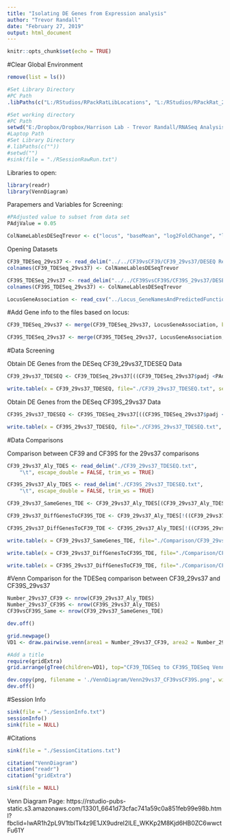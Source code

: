 ```yaml
---
title: "Isolating DE Genes from Expression analysis"
author: "Trevor Randall"
date: "February 27, 2019"
output: html_document
---
```


```r
knitr::opts_chunk$set(echo = TRUE)
```


#Clear Global Environment
```r
remove(list = ls())
```


```r
#Set Library Directory
#PC Path
.libPaths(c("L:/RStudios/RPackRatLibLocations", "L:/RStudios/RPackRat_2019_04_DESEQLibs"))

#Set working directory
#PC Path
setwd("E:/Dropbox/Dropbox/Harrison Lab - Trevor Randall/RNASeq Analysis/RNASeqAnlyPkrat_2020_03/Analysis Temp X vs X/29vs37")
#Laptop Path
#Set Library Directory
#.libPaths(c(""))
#setwd("")
#sink(file = "./RSessionRawRun.txt") 
```


Libraries to open:
```r
library(readr)
library(VennDiagram)
```

Parapemers and Variables for Screening:
```r
#PAdjusted value to subset from data set
PAdjValue = 0.05

ColNameLablesDESeqTrevor <- c("locus", "baseMean", "log2FoldChange", "lfcSE", "stat", "pvalue", "padj")
```

Opening Datasets

```r
CF39_TDESeq_29vs37 <- read_delim("../../CF39vsCF39/CF39_29vs37/DESEQ Results/DESeqNew_results.txt", "\t", escape_double = FALSE, trim_ws = TRUE)
colnames(CF39_TDESeq_29vs37) <- ColNameLablesDESeqTrevor

CF39S_TDESeq_29vs37 <- read_delim("../../CF39SvsCF39S/CF39S_29vs37/DESEQ Results/DESeqNew_results.txt", "\t", escape_double = FALSE, trim_ws = TRUE)
colnames(CF39S_TDESeq_29vs37) <- ColNameLablesDESeqTrevor

LocusGeneAssociation <- read_csv("../Locus_GeneNamesAndPredictedFunction.csv")
```

#Add Gene info to the files based on locus:
```r
CF39_TDESeq_29vs37 <- merge(CF39_TDESeq_29vs37, LocusGeneAssociation, by = "locus")

CF39S_TDESeq_29vs37 <- merge(CF39S_TDESeq_29vs37, LocusGeneAssociation, by = "locus")

```

#Data Screening

Obtain DE Genes from the DESeq CF39_29vs37_TDESEQ Data

```r
CF39_29vs37_TDESEQ <- CF39_TDESeq_29vs37[((CF39_TDESeq_29vs37$padj <PAdjValue)& (!is.na(CF39_TDESeq_29vs37$padj))), ]

write.table(x = CF39_29vs37_TDESEQ, file="./CF39_29vs37_TDESEQ.txt", sep="\t", row.names=FALSE, col.names=colnames(CF39_29vs37_TDESEQ), quote=F)
```

Obtain DE Genes from the DESeq CF39S_29vs37 Data

```r
CF39S_29vs37_TDESEQ <- CF39S_TDESeq_29vs37[((CF39S_TDESeq_29vs37$padj <PAdjValue)& (!is.na(CF39S_TDESeq_29vs37$padj))), ]

write.table(x = CF39S_29vs37_TDESEQ, file="./CF39S_29vs37_TDESEQ.txt", sep="\t", row.names=FALSE, col.names=colnames(CF39S_29vs37_TDESEQ), quote=F)
```

#Data Comparisons

Comparison between CF39 and CF39S for the 29vs37 comparisons

```r
CF39_29vs37_Aly_TDES <- read_delim("./CF39_29vs37_TDESEQ.txt", 
    "\t", escape_double = FALSE, trim_ws = TRUE)

CF39S_29vs37_Aly_TDES <- read_delim("./CF39S_29vs37_TDESEQ.txt", 
    "\t", escape_double = FALSE, trim_ws = TRUE)

CF39_29vs37_SameGenes_TDE <- CF39_29vs37_Aly_TDES[(CF39_29vs37_Aly_TDES$locus %in% CF39S_29vs37_Aly_TDES$locus), ]

CF39_29vs37_DiffGenesToCF39S_TDE <- CF39_29vs37_Aly_TDES[!((CF39_29vs37_Aly_TDES$locus %in% CF39S_29vs37_Aly_TDES$locus)& (!is.na(CF39_29vs37_Aly_TDES$padj))), ]

CF39S_29vs37_DiffGenesToCF39_TDE <- CF39S_29vs37_Aly_TDES[!((CF39S_29vs37_Aly_TDES$locus %in% CF39_29vs37_Aly_TDES$locus)& (!is.na(CF39S_29vs37_Aly_TDES$padj))),]

write.table(x = CF39_29vs37_SameGenes_TDE, file="./Comparison/CF39_29vs37_SameGenes_TDE.txt", sep="\t", row.names=FALSE, col.names=colnames(CF39_29vs37_SameGenes_TDE), quote=F)

write.table(x = CF39_29vs37_DiffGenesToCF39S_TDE, file="./Comparison/CF39_29vs37_DiffGenesToCF39S_TDE.txt", sep="\t", row.names=FALSE, col.names=colnames(CF39_29vs37_DiffGenesToCF39S_TDE), quote=F)

write.table(x = CF39S_29vs37_DiffGenesToCF39_TDE, file="./Comparison/CF39S_29vs37_DiffGenesToCF39_TDE.txt", sep="\t", row.names=FALSE, col.names=colnames(CF39S_29vs37_DiffGenesToCF39_TDE), quote=F)

```

#Venn Comparison for the TDESeq comparison between CF39_29vs37 and CF39S_29vs37
```r
Number_29vs37_CF39 <- nrow(CF39_29vs37_Aly_TDES)
Number_29vs37_CF39S <- nrow(CF39S_29vs37_Aly_TDES)
CF39vsCF39S_Same <- nrow(CF39_29vs37_SameGenes_TDE)
```

```r
dev.off()

grid.newpage()
VD1 <- draw.pairwise.venn(area1 = Number_29vs37_CF39, area2 = Number_29vs37_CF39S,cross.area = CF39vsCF39S_Same, category = c("29vs37_CF39", "29vs37_CF39S"), lty = rep("blank", 2), fill = c("light blue", "pink"), alpha = rep(0.5, 2), cat.pos = c(-160, 160), cat.dist = rep(0.05, 2))

#Add a title
require(gridExtra)
grid.arrange(gTree(children=VD1), top="CF39_TDESeq to CF39S_TDESeq VennDiagram 29vs37")

dev.copy(png, filename = './VennDiagram/Venn29vs37_CF39vsCF39S.png', width=8, height=8, units="in",res=300)
dev.off()
```


#Session Info
```r
sink(file = "./SessionInfo.txt")
sessionInfo()
sink(file = NULL)
```


#Citations
```r
sink(file = "./SessionCitations.txt")

citation("VennDiagram")
citation("readr")
citation("gridExtra")

sink(file = NULL)
```

Venn Diagram Page: https://rstudio-pubs-static.s3.amazonaws.com/13301_6641d73cfac741a59c0a851feb99e98b.html?fbclid=IwAR1h2pL9V1tblTk4z9E1JX9udrel2ILE_WKKp2M8Kjd6HB0ZC6wwctFu61Y
